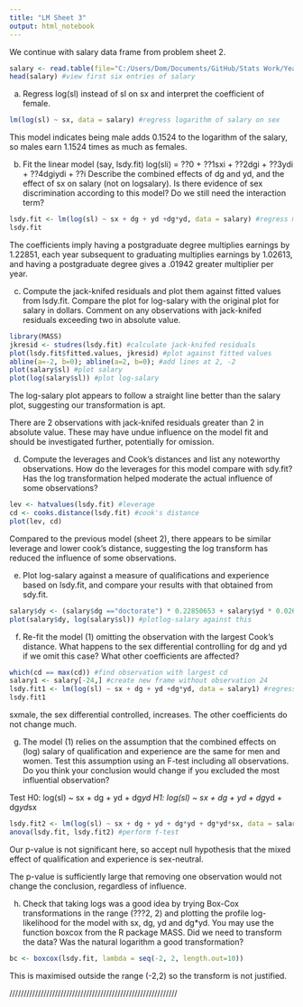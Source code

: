 ```yaml
---
title: "LM Sheet 3"
output: html_notebook
---
```


We continue with salary data frame from problem sheet 2.

```r
salary <- read.table(file="C:/Users/Dom/Documents/GitHub/Stats Work/Year 3/Linear Models/salary.dat", header=TRUE) #read in data in .dat format
head(salary) #view first six entries of salary
```


(a) Regress log(sl) instead of sl on sx and interpret the coefficient of female.

```r
lm(log(sl) ~ sx, data = salary) #regress logarithm of salary on sex
```

This model indicates being male adds 0.1524 to the logarithm of the salary, so males earn 1.1524 times as much as females.

(b) Fit the linear model (say, lsdy.fit)
log(sli) = ??0 + ??1sxi + ??2dgi + ??3ydi + ??4dgiydi + ??i
Describe the combined effects of dg and yd, and the effect of sx on salary (not on logsalary).
Is there evidence of sex discrimination according to this model? Do we still
need the interaction term?

```r
lsdy.fit <- lm(log(sl) ~ sx + dg + yd +dg*yd, data = salary) #regress model
lsdy.fit
```

The coefficients imply having a postgraduate degree multiplies earnings by 1.22851, each year subsequent to graduating multiplies earnings by 1.02613, and having a postgraduate degree gives a .01942 greater multiplier per year.

(c) Compute the jack-knifed residuals and plot them against fitted values from lsdy.fit.
Compare the plot for log-salary with the original plot for salary in dollars. Comment on
any observations with jack-knifed residuals exceeding two in absolute value.

```r
library(MASS)
jkresid <- studres(lsdy.fit) #calculate jack-knifed residuals
plot(lsdy.fit$fitted.values, jkresid) #plot against fitted values
abline(a=-2, b=0); abline(a=2, b=0); #add lines at 2, -2
plot(salary$sl) #plot salary
plot(log(salary$sl)) #plot log-salary
```
The log-salary plot appears to follow a straight line better than the salary plot, suggesting our transformation is apt.

There are 2 observations with jack-knifed residuals greater than 2 in absolute value. These may have undue influence on the model fit and should be investigated further, potentially for omission.

(d) Compute the leverages and Cook's distances and list any noteworthy observations. How
do the leverages for this model compare with sdy.fit? Has the log transformation
helped moderate the actual influence of some observations?

```r
lev <- hatvalues(lsdy.fit) #leverage
cd <- cooks.distance(lsdy.fit) #cook's distance
plot(lev, cd)
```
 Compared to the previous model (sheet 2), there appears to be similar leverage and lower cook's distance, suggesting the log transform has reduced the influence of some observations.

(e) Plot log-salary against a measure of qualifications and experience based on lsdy.fit,
and compare your results with that obtained from sdy.fit.

```r

salary$dy <- (salary$dg =="doctorate") * 0.22850653 + salary$yd * 0.02613256 #create new measure
plot(salary$dy, log(salary$sl)) #plotlog-salary against this
```


(f) Re-fit the model (1) omitting the observation with the largest Cook's distance. What
happens to the sex differential controlling for dg and yd if we omit this case? What
other coefficients are affected?

```r
which(cd == max(cd)) #find observation with largest cd
salary1 <- salary[-24,] #create new frame without observation 24
lsdy.fit1 <- lm(log(sl) ~ sx + dg + yd +dg*yd, data = salary1) #regress model
lsdy.fit1
```

sxmale, the sex differential controlled, increases. The other coefficients do not change much.

(g) The model (1) relies on the assumption that the combined effects on (log) salary of
qualification and experience are the same for men and women. Test this assumption
using an F-test including all observations. Do you think your conclusion would change
if you excluded the most influential observation?

Test
H0: log(sl) ~ sx + dg + yd + dg*yd
H1: log(sl) ~ sx + dg + yd + dg*yd + dg*yd*sx
```r
lsdy.fit2 <- lm(log(sl) ~ sx + dg + yd + dg*yd + dg*yd*sx, data = salary) #fit alternative model
anova(lsdy.fit, lsdy.fit2) #perform f-test
```

Our p-value is not significant here, so accept null hypothesis that the mixed effect of qualification and experience is sex-neutral.

The p-value is sufficiently large that removing one observation would not change the conclusion, regardless of influence.

(h) Check that taking logs was a good idea by trying Box-Cox transformations in the range
(???2, 2) and plotting the profile log-likelihood for the model with sx, dg, yd and dg*yd.
You may use the function boxcox from the R package MASS. Did we need to transform
the data? Was the natural logarithm a good transformation?

```r
bc <- boxcox(lsdy.fit, lambda = seq(-2, 2, length.out=10))

```

This is maximised outside the range (-2,2) so the transform is not justified.

///////////////////////////////////////////////////////////
